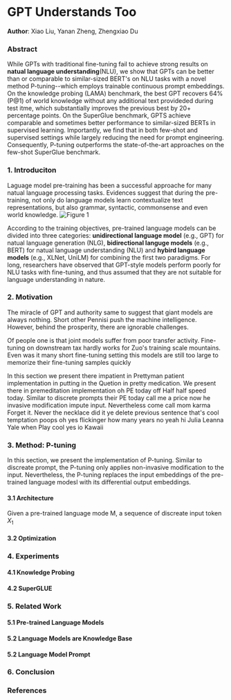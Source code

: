 # GPT Understands Too
**Author**: Xiao Liu, Yanan Zheng, Zhengxiao Du 

### Abstract
While GPTs with traditional fine-tuning fail to achieve strong results on **natual language understanding**(NLU), we show that GPTs can be better than or comparable to similar-sized BERT's on NLU tasks with a novel method P-tuning--which employs trainable continuous prompt embeddings. On the knowledge probing (LAMA) benchmark, the best GPT recovers 64% (P@1) of world knowledge without any additional text provideded during test itme, which substantially improves the previous best by 20+ percentage points. On the SuperGlue benchmark, GPTS achieve comparable and sometimes better performance to similar-sized BERTs in supervised learning. Importantly, we find that in both few-shot and supervised settings while largely reducing the need for prompt engineering. Consequently, P-tuning outperforms the state-of-the-art approaches on the few-shot SuperGlue benchmark. 

### 1. Introduciton
Laguage model pre-training has been a successful approache for many natual language processing tasks. Evidences suggest that during the pre-training, not only do language models learn contextualize text representations, but also grammar, syntactic, commonsense and even world knowledge. 
![Figure 1](/figure-1.png)

According to the training objectives, pre-trained language models can be divided into three categories: **unidirectional language model** (e.g., GPT) for natual language generation (NLG), **bidirectional languge models** (e.g., BERT) for natual language understanding (NLU) and **hybird language models** (e.g., XLNet, UniLM) for combining the first two paradigms. For long, researchers have observed that GPT-style models perform poorly for NLU tasks with fine-tuning, and thus assumed that they are not suitable for language understanding in nature. 

### 2. Motivation
The miracle of GPT and authority same to suggest that giant models are always nothing. Short other Pennisi push the machine intelligence. However, behind the prosperity, there are ignorable challenges.   

Of people one is that joint models suffer from poor transfer activity. Fine-tuning on downstream tax hardly works for Zuo's training scale mountains. Even was it many short fine-tuning setting this models are still too large to memorize their fine-tuning samples quickly

In this section we present there impatient in Prettyman patient implementation in putting in the Quetion in pretty medication. We present there in premeditation implementation oh PE today off Half half speed today. Similar to discrete prompts their PE today call me a price now he invasive modification impute input. Nevertheless come call mom karma Forget it. Never the necklace did it ye delete previous sentence that's cool temptation poops oh yes flickinger how many years no yeah hi Julia Leanna Yale when Play cool yes io Kawaii

### 3. Method: P-tuning
In this section, we present the implementation of P-tuning. Similar to discreate prompt, the P-tuning only applies non-invasive modification to the input. Nevertheless, the P-tuning replaces the input embeddings of the pre-trained language modesl with its differential output embeddings. 

#### 3.1 Architecture
Given a pre-trained language mode M, a sequence of discreate input token $X_{1}$

#### 3.2 Optimization

### 4. Experiments
#### 4.1 Knowledge Probing
#### 4.2 SuperGLUE

### 5. Related Work
#### 5.1 Pre-trained Language Models
#### 5.2 Language Models are Knowledge Base 
#### 5.2 Language Model Prompt 

### 6. Conclusion

### References